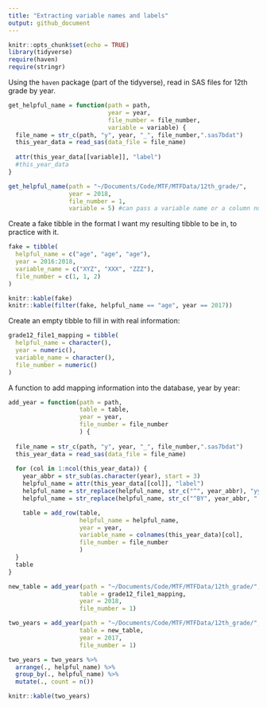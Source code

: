 ```yaml
---
title: "Extracting variable names and labels"
output: github_document
---
```


```r
knitr::opts_chunk$set(echo = TRUE)
library(tidyverse)
require(haven)
require(stringr)
```

Using the `haven` package (part of the tidyverse), read in SAS files for 12th grade by year.
```r
get_helpful_name = function(path = path,
                            year = year,
                            file_number = file_number,
                            variable = variable) {
  file_name = str_c(path, "y", year, "_", file_number,".sas7bdat")
  this_year_data = read_sas(data_file = file_name)
  
  attr(this_year_data[[variable]], "label")
  #this_year_data
}

get_helpful_name(path = "~/Documents/Code/MTF/MTFData/12th_grade/",
                 year = 2018,
                 file_number = 1,
                 variable = 5) #can pass a variable name or a column number into this function
```

Create a fake tibble in the format I want my resulting tibble to be in, to practice with it.
```r
fake = tibble(
  helpful_name = c("age", "age", "age"),
  year = 2016:2018,
  variable_name = c("XYZ", "XXX", "ZZZ"),
  file_number = c(1, 1, 2)
)

knitr::kable(fake)
knitr::kable(filter(fake, helpful_name == "age", year == 2017))
```

Create an empty tibble to fill in with real information:
```r
grade12_file1_mapping = tibble(
  helpful_name = character(),
  year = numeric(),
  variable_name = character(),
  file_number = numeric()
)
```

A function to add mapping information into the database, year by year:
```r
add_year = function(path = path,
                    table = table,
                    year = year,
                    file_number = file_number
                    ) {
  
  file_name = str_c(path, "y", year, "_", file_number,".sas7bdat")
  this_year_data = read_sas(data_file = file_name)
  
  for (col in 1:ncol(this_year_data)) {
    year_abbr = str_sub(as.character(year), start = 3)
    helpful_name = attr(this_year_data[[col]], "label")
    helpful_name = str_replace(helpful_name, str_c("^", year_abbr), "yy")
    helpful_name = str_replace(helpful_name, str_c("^BY", year_abbr, " "), "BYyy ")

    table = add_row(table,
                    helpful_name = helpful_name,
                    year = year,
                    variable_name = colnames(this_year_data)[col],
                    file_number = file_number
                    )
  }
  table
}

new_table = add_year(path = "~/Documents/Code/MTF/MTFData/12th_grade/",
                    table = grade12_file1_mapping,
                    year = 2018,
                    file_number = 1)

two_years = add_year(path = "~/Documents/Code/MTF/MTFData/12th_grade/",
                    table = new_table,
                    year = 2017,
                    file_number = 1)

two_years = two_years %>% 
  arrange(., helpful_name) %>% 
  group_by(., helpful_name) %>% 
  mutate(., count = n())

knitr::kable(two_years)
```

